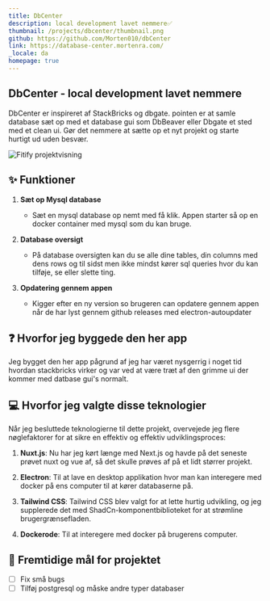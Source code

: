 ```yaml
---
title: DbCenter
description: local development lavet nemmere✅
thumbnail: /projects/dbcenter/thumbnail.png
github: https://github.com/Morten010/dbCenter
link: https://database-center.mortenra.com/
_locale: da
homepage: true
---
```



## DbCenter - local development lavet nemmere

DbCenter er inspireret af StackBricks og dbgate. pointen er at samle database sæt op med et database gui som DbBeaver eller Dbgate et sted med et clean ui. Gør det nemmere at sætte op et nyt projekt og starte hurtigt ud uden besvær.

![Fitify projektvisning](/projects/dbcenter/showcase.png)

## ✨ Funktioner
1. **Sæt op Mysql database**
   - Sæt en mysql database op nemt med få klik. Appen starter så op en docker container med mysql som du kan bruge. 

2. **Database oversigt**
   - På database oversigten kan du se alle dine tables, din columns med dens rows og til sidst men ikke mindst kører sql queries hvor du kan tilføje, se eller slette ting.
3. **Opdatering gennem appen**
   - Kigger efter en ny version so brugeren can opdatere gennem appen når de har lyst gennem github releases med electron-autoupdater

## ❓ Hvorfor jeg byggede den her app

Jeg bygget den her app pågrund af jeg har været nysgerrig i noget tid hvordan stackbricks virker og var ved at være træt af den grimme ui der kommer med datbase gui's normalt.

## 💻 Hvorfor jeg valgte disse teknologier

Når jeg besluttede teknologierne til dette projekt, overvejede jeg flere nøglefaktorer for at sikre en effektiv og effektiv udviklingsproces:

1. **Nuxt.js**: Nu har jeg kørt længe med Next.js og havde på det seneste prøvet nuxt og vue af, så det skulle prøves af på et lidt størrer projekt.

2. **Electron**: Til at lave en desktop applikation hvor man kan interegere med docker på ens computer til at kører databaserne på.

3. **Tailwind CSS**: Tailwind CSS blev valgt for at lette hurtig udvikling, og jeg supplerede det med ShadCn-komponentbiblioteket for at strømline brugergrænsefladen.

5. **Dockerode**: Til at interegere med docker på brugerens computer.

## 🚀 Fremtidige mål for projektet
- [ ] Fix små bugs
- [ ] Tilføj postgresql og måske andre typer databaser